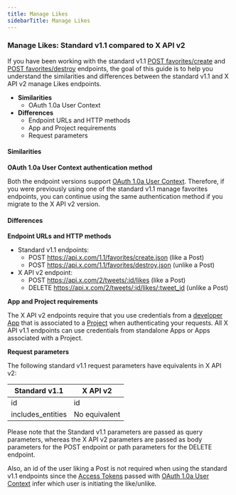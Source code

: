 ---
title: Manage Likes
sidebarTitle: Manage Likes
---

### Manage Likes: Standard v1.1 compared to X API v2

If you have been working with the standard v1.1 [POST favorites/create](https://developer.x.com/en/docs/twitter-api/v1/tweets/post-and-engage/api-reference/post-favorites-create) and [POST favorites/destroy](https://developer.x.com/en/docs/twitter-api/v1/tweets/post-and-engage/api-reference/post-favorites-destroy) endpoints, the goal of this guide is to help you understand the similarities and differences between the standard v1.1 and X API v2 manage Likes endpoints.

* **Similarities**
    * OAuth 1.0a User Context
* **Differences**
    * Endpoint URLs and HTTP methods
    * App and Project requirements
    * Request parameters

#### Similarities

**OAuth 1.0a User Context authentication method**

Both the endpoint versions support [OAuth 1.0a User Context](/resources/fundamentals/authentication#oauth-1-0a-2). Therefore, if you were previously using one of the standard v1.1 manage favorites endpoints, you can continue using the same authentication method if you migrate to the X API v2 version.

#### Differences

**Endpoint URLs and HTTP methods**

* Standard v1.1 endpoints:
    * POST https://api.x.com/1.1/favorites/create.json
        (like a Post)
    * POST https://api.x.com/1.1/favorites/destroy.json
        (unlike a Post)
* X API v2 endpoint:
    * POST https://api.x.com/2/tweets/:id/likes
        (like a Post)
    * DELETE https://api.x.com/2/tweets/:id/likes/:tweet_id
        (unlike a Post) 

**App and Project requirements**

The X API v2 endpoints require that you use credentials from a [developer App](/resources/fundamentals/developer-apps) that is associated to a [Project](/resources/fundamentals/projects) when authenticating your requests. All X API v1.1 endpoints can use credentials from standalone Apps or Apps associated with a Project.


**Request parameters**

The following standard v1.1 request parameters have equivalents in X API v2:

| Standard v1.1 | X API v2 |
| --- | --- |
| id  | id  |
| includes_entities | No equivalent |

Please note that the Standard v1.1 parameters are passed as query parameters, whereas the X API v2 parameters are passed as body parameters for the POST endpoint or path parameters for the DELETE endpoint.

Also, an id of the user liking a Post is not required when using the standard v1.1 endpoints since the [Access Tokens](/resources/fundamentals/authentication#obtaining-access-tokens-using-3-legged-oauth-flow) passed with [OAuth 1.0a User Context](/resources/fundamentals/authentication) infer which user is initiating the like/unlike. 
